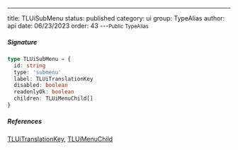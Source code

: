 ---
title: TLUiSubMenu
status: published
category: ui
group: TypeAlias
author: api
date: 06/23/2023
order: 43
---<Small>Public TypeAlias</Small>




##### Signature


```ts
type TLUiSubMenu = {
  id: string
  type: 'submenu'
  label: TLUiTranslationKey
  disabled: boolean
  readonlyOk: boolean
  children: TLUiMenuChild[]
}
```

##### References

[TLUiTranslationKey](/gen/ui/TLUiTranslationKey-type), [TLUiMenuChild](/gen/ui/TLUiMenuChild-type)

